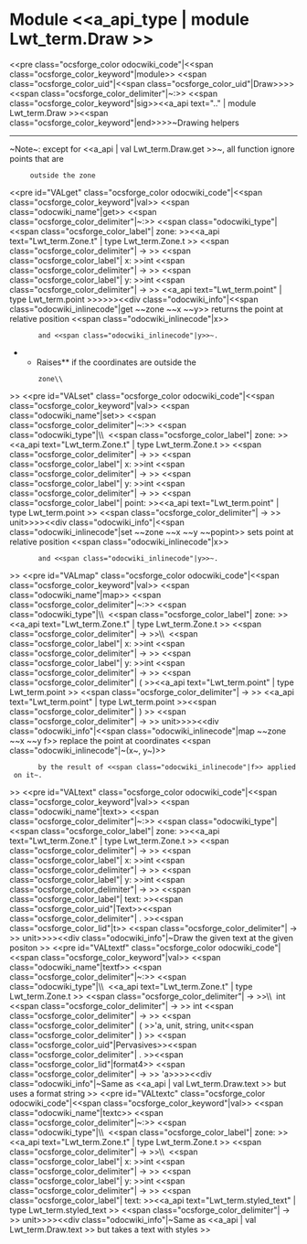 =Module <<a_api_type | module Lwt_term.Draw >> =
<<pre class="ocsforge_color odocwiki_code"|<<span class="ocsforge_color_keyword"|module>> <<span class="ocsforge_color_uid"|<<span class="ocsforge_color_uid"|Draw>>>> <<span class="ocsforge_color_delimiter"|~:>> <<span class="ocsforge_color_keyword"|sig>><<a_api text=".." | module Lwt_term.Draw >><<span class="ocsforge_color_keyword"|end>>>>~Drawing helpers

----

~Note~: except for <<a_api | val Lwt_term.Draw.get >>~, all function ignore points that are
      outside the zone
<<pre id="VALget" class="ocsforge_color odocwiki_code"|<<span class="ocsforge_color_keyword"|val>> <<span class="odocwiki_name"|get>> <<span class="ocsforge_color_delimiter"|~:>> <<span class="odocwiki_type"|<<span class="ocsforge_color_label"| zone: >><<a_api text="Lwt_term.Zone.t" | type Lwt_term.Zone.t >> <<span class="ocsforge_color_delimiter"| -> >> <<span class="ocsforge_color_label"| x: >>int <<span class="ocsforge_color_delimiter"| -> >> <<span class="ocsforge_color_label"| y: >>int <<span class="ocsforge_color_delimiter"| -> >> <<a_api text="Lwt_term.point" | type Lwt_term.point >>>>>><<div class="odocwiki_info"|<<span class="odocwiki_inlinecode"|get ~~zone ~~x ~~y>> returns the point at relative position <<span class="odocwiki_inlinecode"|x>>
        and <<span class="odocwiki_inlinecode"|y>>~.
**Raises** {{{Invalid_argument}}} if the coordinates are outside the
        zone\\
>>
<<pre id="VALset" class="ocsforge_color odocwiki_code"|<<span class="ocsforge_color_keyword"|val>> <<span class="odocwiki_name"|set>> <<span class="ocsforge_color_delimiter"|~:>> <<span class="odocwiki_type"|\\  <<span class="ocsforge_color_label"| zone: >><<a_api text="Lwt_term.Zone.t" | type Lwt_term.Zone.t >> <<span class="ocsforge_color_delimiter"| -> >> <<span class="ocsforge_color_label"| x: >>int <<span class="ocsforge_color_delimiter"| -> >> <<span class="ocsforge_color_label"| y: >>int <<span class="ocsforge_color_delimiter"| -> >> <<span class="ocsforge_color_label"| point: >><<a_api text="Lwt_term.point" | type Lwt_term.point >> <<span class="ocsforge_color_delimiter"| -> >> unit>>>><<div class="odocwiki_info"|<<span class="odocwiki_inlinecode"|set ~~zone ~~x ~~y ~~popint>> sets point at relative position <<span class="odocwiki_inlinecode"|x>>
        and <<span class="odocwiki_inlinecode"|y>>~.
>>
<<pre id="VALmap" class="ocsforge_color odocwiki_code"|<<span class="ocsforge_color_keyword"|val>> <<span class="odocwiki_name"|map>> <<span class="ocsforge_color_delimiter"|~:>> <<span class="odocwiki_type"|\\  <<span class="ocsforge_color_label"| zone: >><<a_api text="Lwt_term.Zone.t" | type Lwt_term.Zone.t >> <<span class="ocsforge_color_delimiter"| -> >>\\  <<span class="ocsforge_color_label"| x: >>int <<span class="ocsforge_color_delimiter"| -> >> <<span class="ocsforge_color_label"| y: >>int <<span class="ocsforge_color_delimiter"| -> >> <<span class="ocsforge_color_delimiter"| ( >><<a_api text="Lwt_term.point" | type Lwt_term.point >> <<span class="ocsforge_color_delimiter"| -> >> <<a_api text="Lwt_term.point" | type Lwt_term.point >><<span class="ocsforge_color_delimiter"| ) >> <<span class="ocsforge_color_delimiter"| -> >> unit>>>><<div class="odocwiki_info"|<<span class="odocwiki_inlinecode"|map ~~zone ~~x ~~y f>> replace the point at coordinates <<span class="odocwiki_inlinecode"|~(x~, y~)>>
        by the result of <<span class="odocwiki_inlinecode"|f>> applied on it~.
>>
<<pre id="VALtext" class="ocsforge_color odocwiki_code"|<<span class="ocsforge_color_keyword"|val>> <<span class="odocwiki_name"|text>> <<span class="ocsforge_color_delimiter"|~:>> <<span class="odocwiki_type"|<<span class="ocsforge_color_label"| zone: >><<a_api text="Lwt_term.Zone.t" | type Lwt_term.Zone.t >> <<span class="ocsforge_color_delimiter"| -> >> <<span class="ocsforge_color_label"| x: >>int <<span class="ocsforge_color_delimiter"| -> >> <<span class="ocsforge_color_label"| y: >>int <<span class="ocsforge_color_delimiter"| -> >> <<span class="ocsforge_color_label"| text: >><<span class="ocsforge_color_uid"|Text>><<span class="ocsforge_color_delimiter"| . >><<span class="ocsforge_color_lid"|t>> <<span class="ocsforge_color_delimiter"| -> >> unit>>>><<div class="odocwiki_info"|~Draw the given text at the given positon
>>
<<pre id="VALtextf" class="ocsforge_color odocwiki_code"|<<span class="ocsforge_color_keyword"|val>> <<span class="odocwiki_name"|textf>> <<span class="ocsforge_color_delimiter"|~:>> <<span class="odocwiki_type"|\\  <<a_api text="Lwt_term.Zone.t" | type Lwt_term.Zone.t >> <<span class="ocsforge_color_delimiter"| -> >>\\  int <<span class="ocsforge_color_delimiter"| -> >> int <<span class="ocsforge_color_delimiter"| -> >> <<span class="ocsforge_color_delimiter"| ( >>'a, unit, string, unit<<span class="ocsforge_color_delimiter"| ) >> <<span class="ocsforge_color_uid"|Pervasives>><<span class="ocsforge_color_delimiter"| . >><<span class="ocsforge_color_lid"|format4>> <<span class="ocsforge_color_delimiter"| -> >> 'a>>>><<div class="odocwiki_info"|~Same as <<a_api | val Lwt_term.Draw.text >> but uses a format string
>>
<<pre id="VALtextc" class="ocsforge_color odocwiki_code"|<<span class="ocsforge_color_keyword"|val>> <<span class="odocwiki_name"|textc>> <<span class="ocsforge_color_delimiter"|~:>> <<span class="odocwiki_type"|\\  <<span class="ocsforge_color_label"| zone: >><<a_api text="Lwt_term.Zone.t" | type Lwt_term.Zone.t >> <<span class="ocsforge_color_delimiter"| -> >>\\  <<span class="ocsforge_color_label"| x: >>int <<span class="ocsforge_color_delimiter"| -> >> <<span class="ocsforge_color_label"| y: >>int <<span class="ocsforge_color_delimiter"| -> >> <<span class="ocsforge_color_label"| text: >><<a_api text="Lwt_term.styled_text" | type Lwt_term.styled_text >> <<span class="ocsforge_color_delimiter"| -> >> unit>>>><<div class="odocwiki_info"|~Same as <<a_api | val Lwt_term.Draw.text >> but takes a text with styles
>>
